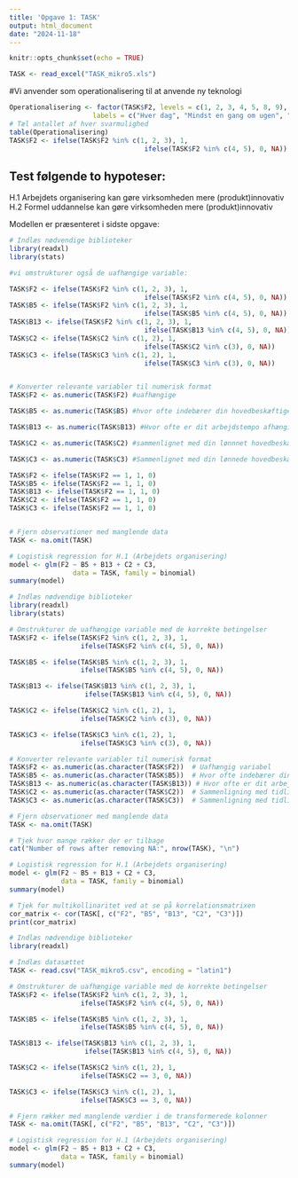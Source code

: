 ```yaml
---
title: 'Opgave 1: TASK'
output: html_document
date: "2024-11-18"
---
```


```r
knitr::opts_chunk$set(echo = TRUE)
```

```r
TASK <- read_excel("TASK_mikro5.xls")
```

#Vi anvender  som operationalisering til at anvende ny teknologi

```r
Operationalisering <- factor(TASK$F2, levels = c(1, 2, 3, 4, 5, 8, 9), 
                     labels = c("Hver dag", "Mindst en gang om ugen", "1-3 gange om måneden", "Sjældere end en gang om måneden", "Aldrig", "Nægter at svare", "Ved ikke"))
# Tæl antallet af hver svarmulighed
table(Operationalisering)
TASK$F2 <- ifelse(TASK$F2 %in% c(1, 2, 3), 1,
                                  ifelse(TASK$F2 %in% c(4, 5), 0, NA))
```



## Test følgende to hypoteser:

H.1 Arbejdets organisering kan gøre virksomheden mere
(produkt)innovativ
H.2 Formel uddannelse kan gøre virksomheden mere
(produkt)innovativ

Modellen er præsenteret i sidste opgave:

```r
# Indlæs nødvendige biblioteker
library(readxl)
library(stats)

#vi omstrukturer også de uafhængige variable:

TASK$F2 <- ifelse(TASK$F2 %in% c(1, 2, 3), 1,
                                  ifelse(TASK$F2 %in% c(4, 5), 0, NA))
TASK$B5 <- ifelse(TASK$F2 %in% c(1, 2, 3), 1,
                                  ifelse(TASK$B5 %in% c(4, 5), 0, NA))
TASK$B13 <- ifelse(TASK$F2 %in% c(1, 2, 3), 1,
                                  ifelse(TASK$B13 %in% c(4, 5), 0, NA))
TASK$C2 <- ifelse(TASK$C2 %in% c(1, 2), 1,
                                  ifelse(TASK$C2 %in% c(3), 0, NA))
TASK$C3 <- ifelse(TASK$C3 %in% c(1, 2), 1,
                                  ifelse(TASK$C3 %in% c(3), 0, NA))


# Konverter relevante variabler til numerisk format
TASK$F2 <- as.numeric(TASK$F2) #uafhængige

TASK$B5 <- as.numeric(TASK$B5) #hvor ofte indebærer din hovedbeskæftigelse; komplekse opgaver

TASK$B13 <- as.numeric(TASK$B13) #Hvor ofte er dit arbejdstempo afhængigt af målbare produktionsmål eller præstationsmål?

TASK$C2 <- as.numeric(TASK$C2) #sammenlignet med din lønnnet hovedbeskæftigelse i 2016, indebærer din nuværende       hovedskæftigelse oftere eller sjældere; kompelse opgaver

TASK$C3 <- as.numeric(TASK$C3) #Sammenlignet med din lønnede hovedbeskæftigelse i 2016, indebærer din nuværende hovedbeskæftigelse oftere eller sjældnere: Korte, rutineprægede og gentagne arbejdsopgaver af en varighed på mindre end 10 minutter?

TASK$F2 <- ifelse(TASK$F2 == 1, 1, 0)
TASK$B5 <- ifelse(TASK$F2 == 1, 1, 0)
TASK$B13 <- ifelse(TASK$F2 == 1, 1, 0)
TASK$C2 <- ifelse(TASK$F2 == 1, 1, 0)
TASK$C3 <- ifelse(TASK$F2 == 1, 1, 0)


# Fjern observationer med manglende data
TASK <- na.omit(TASK)

# Logistisk regression for H.1 (Arbejdets organisering)
model <- glm(F2 ~ B5 + B13 + C2 + C3,
                data = TASK, family = binomial)
summary(model)

```


```r
# Indlæs nødvendige biblioteker
library(readxl)
library(stats)

# Omstrukturer de uafhængige variable med de korrekte betingelser
TASK$F2 <- ifelse(TASK$F2 %in% c(1, 2, 3), 1,
                  ifelse(TASK$F2 %in% c(4, 5), 0, NA))

TASK$B5 <- ifelse(TASK$B5 %in% c(1, 2, 3), 1,
                  ifelse(TASK$B5 %in% c(4, 5), 0, NA))

TASK$B13 <- ifelse(TASK$B13 %in% c(1, 2, 3), 1,
                   ifelse(TASK$B13 %in% c(4, 5), 0, NA))

TASK$C2 <- ifelse(TASK$C2 %in% c(1, 2), 1,
                  ifelse(TASK$C2 %in% c(3), 0, NA))

TASK$C3 <- ifelse(TASK$C3 %in% c(1, 2), 1,
                  ifelse(TASK$C3 %in% c(3), 0, NA))

# Konverter relevante variabler til numerisk format
TASK$F2 <- as.numeric(as.character(TASK$F2))  # Uafhængig variabel
TASK$B5 <- as.numeric(as.character(TASK$B5))  # Hvor ofte indebærer din hovedbeskæftigelse; komplekse opgaver
TASK$B13 <- as.numeric(as.character(TASK$B13)) # Hvor ofte er dit arbejdstempo afhængigt af målbare produktionsmål eller præstationsmål?
TASK$C2 <- as.numeric(as.character(TASK$C2))  # Sammenligning med tidligere beskæftigelse; komplekse opgaver
TASK$C3 <- as.numeric(as.character(TASK$C3))  # Sammenligning med tidligere beskæftigelse; korte rutineprægede opgaver

# Fjern observationer med manglende data
TASK <- na.omit(TASK)

# Tjek hvor mange rækker der er tilbage
cat("Number of rows after removing NA:", nrow(TASK), "\n")

# Logistisk regression for H.1 (Arbejdets organisering)
model <- glm(F2 ~ B5 + B13 + C2 + C3,
             data = TASK, family = binomial)
summary(model)

# Tjek for multikollinaritet ved at se på korrelationsmatrixen
cor_matrix <- cor(TASK[, c("F2", "B5", "B13", "C2", "C3")])
print(cor_matrix)

```


```r
# Indlæs nødvendige biblioteker
library(readxl)

# Indlæs datasættet
TASK <- read.csv("TASK_mikro5.csv", encoding = "latin1")

# Omstrukturer de uafhængige variable med de korrekte betingelser
TASK$F2 <- ifelse(TASK$F2 %in% c(1, 2, 3), 1,
                  ifelse(TASK$F2 %in% c(4, 5), 0, NA))

TASK$B5 <- ifelse(TASK$B5 %in% c(1, 2, 3), 1,
                  ifelse(TASK$B5 %in% c(4, 5), 0, NA))

TASK$B13 <- ifelse(TASK$B13 %in% c(1, 2, 3), 1,
                   ifelse(TASK$B13 %in% c(4, 5), 0, NA))

TASK$C2 <- ifelse(TASK$C2 %in% c(1, 2), 1,
                  ifelse(TASK$C2 == 3, 0, NA))

TASK$C3 <- ifelse(TASK$C3 %in% c(1, 2), 1,
                  ifelse(TASK$C3 == 3, 0, NA))

# Fjern rækker med manglende værdier i de transformerede kolonner
TASK <- na.omit(TASK[, c("F2", "B5", "B13", "C2", "C3")])

# Logistisk regression for H.1 (Arbejdets organisering)
model <- glm(F2 ~ B5 + B13 + C2 + C3,
             data = TASK, family = binomial)
summary(model)

```

